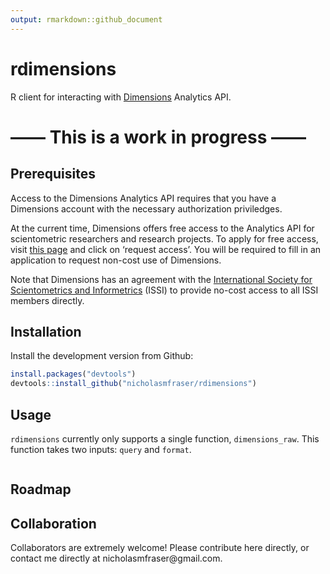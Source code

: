 ```yaml
---
output: rmarkdown::github_document
---
```


<!-- README.md is generated from README.Rmd. Please edit that file -->

# rdimensions

R client for interacting with [Dimensions](https://www.dimensions.ai/) Analytics API.

# ------ This is a work in progress ------

## Prerequisites

Access to the Dimensions Analytics API requires that you have a Dimensions account with the necessary authorization priviledges.

At the current time, Dimensions offers free access to the Analytics API for scientometric researchers and research projects. To apply for free access, visit [this page](https://www.dimensions.ai/scientometric-research/) and click on 'request access'. You will be required to fill in an application to request non-cost use of Dimensions.

Note that Dimensions has an agreement with the [International Society for Scientometrics and Informetrics](http://issi-society.org/) (ISSI) to provide no-cost access to all ISSI members directly. 

## Installation

Install the development version from Github:

```r

install.packages("devtools")
devtools::install_github("nicholasmfraser/rdimensions")

```

## Usage

`rdimensions` currently only supports a single function, `dimensions_raw`. This function takes two inputs: `query` and `format`.

```r



```

## Roadmap

## Collaboration

Collaborators are extremely welcome! Please contribute here directly, or contact me directly at nicholasmfraser@gmail.com.
